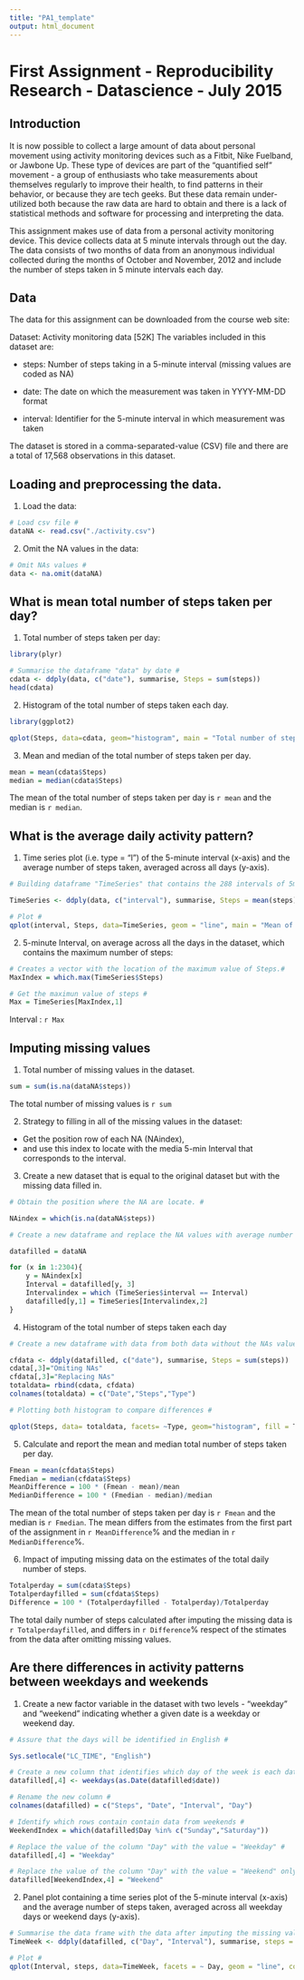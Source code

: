```yaml
---
title: "PA1_template"
output: html_document
---
```


# First Assignment - Reproducibility Research - Datascience - July 2015

## Introduction

It is now possible to collect a large amount of data about personal movement using activity monitoring devices such as a Fitbit, Nike Fuelband, or Jawbone Up. These type of devices are part of the "quantified self" movement - a group of enthusiasts who take measurements about themselves regularly to improve their health, to find patterns in their behavior, or because they are tech geeks. But these data remain under-utilized both because the raw data are hard to obtain and there is a lack of statistical methods and software for processing and interpreting the data.

This assignment makes use of data from a personal activity monitoring device. This device collects data at 5 minute intervals through out the day. The data consists of two months of data from an anonymous individual collected during the months of October and November, 2012 and include the number of steps taken in 5 minute intervals each day.

## Data

The data for this assignment can be downloaded from the course web site:

Dataset: Activity monitoring data [52K]
The variables included in this dataset are:

* steps: Number of steps taking in a 5-minute interval (missing values are coded as NA)

* date: The date on which the measurement was taken in YYYY-MM-DD format

* interval: Identifier for the 5-minute interval in which measurement was taken

The dataset is stored in a comma-separated-value (CSV) file and there are a total of 17,568 observations in this dataset.

## Loading and preprocessing the data.

1. Load the data:

```r
# Load csv file #
dataNA <- read.csv("./activity.csv")
```


2. Omit the NA values in the data:

```r
# Omit NAs values #
data <- na.omit(dataNA)
```

## What is mean total number of steps taken per day?

1. Total number of steps taken per day: 

```r
library(plyr)

# Summarise the dataframe "data" by date #
cdata <- ddply(data, c("date"), summarise, Steps = sum(steps))
head(cdata)
```

2. Histogram of the total number of steps taken each day.

```r
library(ggplot2)

qplot(Steps, data=cdata, geom="histogram", main = "Total number of steps taken each day")
```

3. Mean and median of the total number of steps taken per day.

```r
mean = mean(cdata$Steps)
median = median(cdata$Steps)
```
The mean of the total number of steps taken per day is `r mean` and the median is `r median`.

## What is the average daily activity pattern?

1. Time series plot (i.e. type = "l") of the 5-minute interval (x-axis) and the average number of steps taken, averaged across all days (y-axis).

```r

# Building dataframe "TimeSeries" that contains the 288 intervals of 5min per day, for all the day which data is available #

TimeSeries <- ddply(data, c("interval"), summarise, Steps = mean(steps))

# Plot #
qplot(interval, Steps, data=TimeSeries, geom = "line", main = "Mean of Steps per 5-min Intervals")

```

2. 5-minute Interval, on average across all the days in the dataset, which contains the maximum number of steps:

```r
# Creates a vector with the location of the maximum value of Steps.#
MaxIndex = which.max(TimeSeries$Steps)

# Get the maximun value of steps #
Max = TimeSeries[MaxIndex,1]
```
Interval : `r Max`


## Imputing missing values

1. Total number of missing values in the dataset.
```r
sum = sum(is.na(dataNA$steps))

```
The total number of missing values is `r sum`

2. Strategy to filling in all of the missing values in the dataset: 

- Get the position row of each NA (NAindex), 
- and use this index to locate  with the media 5-min Interval that corresponds to the interval. 

3. Create a new dataset that is equal to the original dataset but with the missing data filled in.

```r

# Obtain the position where the NA are locate. #

NAindex = which(is.na(dataNA$steps))

# Create a new dataframe and replace the NA values with average number of steps for each interval(288 per day) of 5 min during the day #

datafilled = dataNA

for (x in 1:2304){
    y = NAindex[x]
    Interval = datafilled[y, 3]
    Intervalindex = which (TimeSeries$interval == Interval) 
    datafilled[y,1] = TimeSeries[Intervalindex,2]
}

```

4. Histogram of the total number of steps taken each day

```r
# Create a new dataframe with data from both data without the NAs values and the data with NA replaced. #

cfdata <- ddply(datafilled, c("date"), summarise, Steps = sum(steps))
cdata[,3]="Omiting NAs"
cfdata[,3]="Replacing NAs"
totaldata= rbind(cdata, cfdata)
colnames(totaldata) = c("Date","Steps","Type")

# Plotting both histogram to compare differences #

qplot(Steps, data= totaldata, facets= ~Type, geom="histogram", fill = Type, main = "Mean of Steps per 5-min Interval during one day")

```

5. Calculate and report the mean and median total number of steps taken per day.

```r
Fmean = mean(cfdata$Steps)
Fmedian = median(cfdata$Steps)
MeanDifference = 100 * (Fmean - mean)/mean
MedianDifference = 100 * (Fmedian - median)/median

```

The mean of the total number of steps taken per day is `r Fmean` and the median is `r Fmedian`. 
The mean differs from the estimates from the first part of the assignment in `r MeanDifference`% and the median in `r MedianDifference`%.


6. Impact of imputing missing data on the estimates of the total daily number of steps.

```r
Totalperday = sum(cdata$Steps)
Totalperdayfilled = sum(cfdata$Steps)
Difference = 100 * (Totalperdayfilled - Totalperday)/Totalperday

```

The total daily number of steps calculated after imputing the missing data is `r Totalperdayfilled`, and differs in `r Difference`% respect of the stimates from the data after omitting missing values.

## Are there differences in activity patterns between weekdays and weekends

1. Create a new factor variable in the dataset with two levels - "weekday" and "weekend" indicating whether a given date is a weekday or weekend day.

```r
# Assure that the days will be identified in English #

Sys.setlocale("LC_TIME", "English")

# Create a new column that identifies which day of the week is each date # 
datafilled[,4] <- weekdays(as.Date(datafilled$date))

# Rename the new column #
colnames(datafilled) = c("Steps", "Date", "Interval", "Day")

# Identify which rows contain contain data from weekends # 
WeekendIndex = which(datafilled$Day %in% c("Sunday","Saturday"))

# Replace the value of the column "Day" with the value = "Weekday" #  
datafilled[,4] = "Weekday"

# Replace the value of the column "Day" with the value = "Weekend" only in the place where the days are Saturday or Sunday as is indicated in the vector "WeekendIndex" # 
datafilled[WeekendIndex,4] = "Weekend"

```

2. Panel plot containing a time series plot of the 5-minute interval (x-axis) and the average number of steps taken, averaged across all weekday days or weekend days (y-axis). 

```r
# Summarise the data frame with the data after imputing the missing values to obtain the total number of steps in each interval per day in a new data frame  "TimeWeek" # 
TimeWeek <- ddply(datafilled, c("Day", "Interval"), summarise, steps = mean(Steps))

# Plot #
qplot(Interval, steps, data=TimeWeek, facets = ~ Day, geom = "line", colour = Day, main = "Mean of Steps per 5-min Intervals")

```

